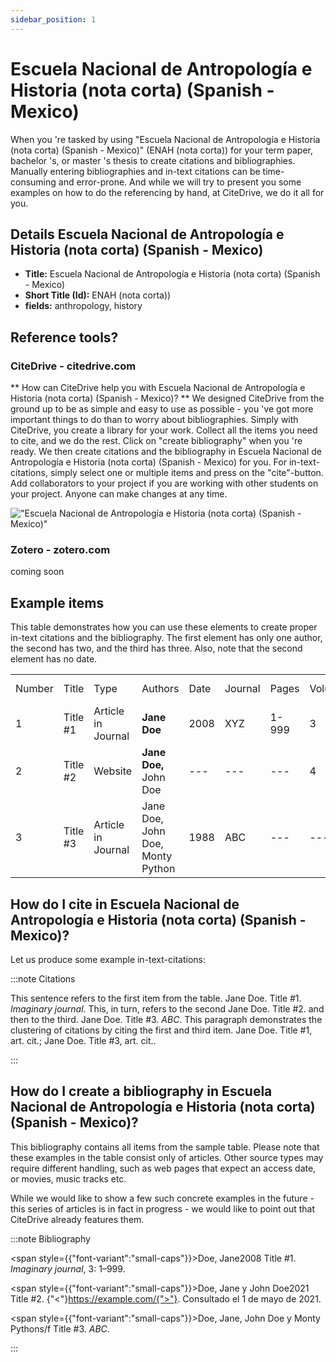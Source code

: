 ```yaml
---
sidebar_position: 1
---
```


# Escuela Nacional de Antropología e Historia (nota corta) (Spanish - Mexico)

When you 're tasked by using "Escuela Nacional de Antropología e Historia (nota corta) (Spanish - Mexico)" (ENAH (nota corta)) for your term paper, bachelor 's, or master 's thesis to create citations and bibliographies.
Manually entering bibliographies and in-text citations can be time-consuming and error-prone. And while we will try to present you some examples on how to do the referencing by hand, at CiteDrive, we do it all for you.

## Details  Escuela Nacional de Antropología e Historia (nota corta) (Spanish - Mexico)
* **Title:** Escuela Nacional de Antropología e Historia (nota corta) (Spanish - Mexico)
* **Short Title (Id):** ENAH (nota corta))
* **fields:** anthropology, history

## Reference tools?
### CiteDrive - citedrive.com
** How can CiteDrive help you with Escuela Nacional de Antropología e Historia (nota corta) (Spanish - Mexico)? **
We designed CiteDrive from the ground up to be as simple and easy to use as possible - you 've got more important things to do than to worry about bibliographies. Simply with CiteDrive, you create a library for your work. Collect all the items you need to cite, and we do the rest. Click on "create bibliography" when you 're ready. We then create citations and the bibliography in Escuela Nacional de Antropología e Historia (nota corta) (Spanish - Mexico) for you. For in-text-citations, simply select one or multiple items and press on the "cite"-button. Add collaborators to your project if you are working with other students on your project. Anyone can make changes at any time.


!["Escuela Nacional de Antropología e Historia (nota corta) (Spanish - Mexico)"](images/escuela-nacional-de-antropologia-e-historia-nota-corta-spanish--mexico.svg "Choose Escuela Nacional de Antropología e Historia (nota corta) (Spanish - Mexico) in the CiteDrive App")

### Zotero - zotero.com

coming soon

## Example items

This table demonstrates how you can use these elements to create proper in-text citations and the bibliography. The first element has only one author, the second has two, and the third has three. Also, note that the second element has no date.


<table>
  <tr>
   <td>Number
   </td>
   <td>Title
   </td>
   <td>Type
   </td>
   <td>Authors
   </td>
   <td>Date
   </td>
   <td>Journal
   </td>
   <td>Pages
   </td>
   <td>Volume
   </td>
   <td>Issue
   </td>
   <td>Access Date
   </td>
  </tr>
  <tr>
   <td>1
   </td>
   <td>Title #1
   </td>
   <td>Article in Journal
   </td>
   <td><strong>Jane Doe</strong>
   </td>
   <td>2008
   </td>
   <td>XYZ
   </td>
   <td>1-999
   </td>
   <td>3
   </td>
   <td>2
   </td>
   <td>--
   </td>
  </tr>
  <tr>
   <td>
2
   </td>
   <td>Title #2
   </td>
   <td>Website
   </td>
   <td><strong>Jane Doe, </strong>John Doe
   </td>
   <td>---
   </td>
   <td>---
   </td>
   <td>---
   </td>
   <td>4
   </td>
   <td>---
   </td>
   <td>2020-05-01
   </td>
  </tr>
  <tr>
   <td>3
   </td>
   <td>Title #3
   </td>
   <td>Article in Journal
   </td>
   <td>Jane Doe, John Doe, Monty Python
   </td>
   <td>1988
   </td>
   <td>ABC
   </td>
   <td>---
   </td>
   <td>---
   </td>
   <td>16
   </td>
   <td>---
   </td>
  </tr>
</table>



## How do I cite in  Escuela Nacional de Antropología e Historia (nota corta) (Spanish - Mexico)?

Let us produce some example in-text-citations:

:::note Citations


This sentence refers to the first item from the table. Jane Doe. Title #1. <i>Imaginary journal</i>. This, in turn, refers to the second Jane Doe. Title #2.
and then to the third.  Jane Doe. Title #3. <i>ABC</i>.
This paragraph demonstrates the clustering of citations by citing the first and third item. Jane Doe. Title #1, art. cit.; Jane Doe. Title #3, art. cit..

:::

## How do I create a bibliography in Escuela Nacional de Antropología e Historia (nota corta) (Spanish - Mexico)?

This bibliography contains all items from the sample table. Please note that these examples in the table consist only of articles. Other source types may require different handling, such as web pages that expect an access date, or movies, music tracks etc.

While we would like to show a few such concrete examples in the future - this series of articles is in fact in progress - we would like to point out that CiteDrive already features them.

:::note Bibliography

<span style={{"font-variant":"small-caps"}}>Doe, Jane</span>2008 Title #1. <i>Imaginary journal</i>, 3: 1–999.

<span style={{"font-variant":"small-caps"}}>Doe, Jane y John  Doe</span>2021 Title #2. {"<"}https://example.com/{">"}. Consultado el 1 de mayo de 2021.

<span style={{"font-variant":"small-caps"}}>Doe, Jane, John Doe y Monty Python</span>s/f Title #3. <i>ABC</i>.



:::


        
